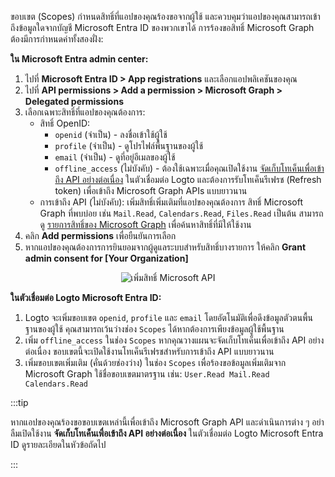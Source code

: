 ขอบเขต (Scopes) กำหนดสิทธิ์ที่แอปของคุณร้องขอจากผู้ใช้ และควบคุมว่าแอปของคุณสามารถเข้าถึงข้อมูลใดจากบัญชี Microsoft Entra ID ของพวกเขาได้ การร้องขอสิทธิ์ Microsoft Graph ต้องมีการกำหนดค่าทั้งสองฝั่ง:

**ใน Microsoft Entra admin center:**

1. ไปที่ **Microsoft Entra ID > App registrations** และเลือกแอปพลิเคชันของคุณ
2. ไปที่ **API permissions > Add a permission > Microsoft Graph > Delegated permissions**
3. เลือกเฉพาะสิทธิ์ที่แอปของคุณต้องการ:
   - สิทธิ์ OpenID:
     - `openid` (จำเป็น) - ลงชื่อเข้าใช้ผู้ใช้
     - `profile` (จำเป็น) - ดูโปรไฟล์พื้นฐานของผู้ใช้
     - `email` (จำเป็น) - ดูที่อยู่อีเมลของผู้ใช้
     - `offline_access` (ไม่บังคับ) - ต้องใช้เฉพาะเมื่อคุณเปิดใช้งาน [จัดเก็บโทเค็นเพื่อเข้าถึง API อย่างต่อเนื่อง](#step-4-store-tokens-to-access-microsoft-apis-optional) ในตัวเชื่อมต่อ Logto และต้องการรับโทเค็นรีเฟรช (Refresh token) เพื่อเข้าถึง Microsoft Graph APIs แบบยาวนาน
   - การเข้าถึง API (ไม่บังคับ): เพิ่มสิทธิ์เพิ่มเติมที่แอปของคุณต้องการ สิทธิ์ Microsoft Graph ที่พบบ่อย เช่น `Mail.Read`, `Calendars.Read`, `Files.Read` เป็นต้น สามารถดู [รายการสิทธิ์ของ Microsoft Graph](https://docs.microsoft.com/en-us/graph/permissions-reference) เพื่อค้นหาสิทธิ์ที่มีให้ใช้งาน
4. คลิก **Add permissions** เพื่อยืนยันการเลือก
5. หากแอปของคุณต้องการการยินยอมจากผู้ดูแลระบบสำหรับสิทธิ์บางรายการ ให้คลิก **Grant admin consent for [Your Organization]**

<center>
  <img src="/img/assets/entra_id_oidc_add_api_permissions.webp" alt="เพิ่มสิทธิ์ Microsoft API" />
</center>

**ในตัวเชื่อมต่อ Logto Microsoft Entra ID:**

1. Logto จะเพิ่มขอบเขต `openid`, `profile` และ `email` โดยอัตโนมัติเพื่อดึงข้อมูลตัวตนพื้นฐานของผู้ใช้ คุณสามารถเว้นว่างช่อง `Scopes` ได้หากต้องการเพียงข้อมูลผู้ใช้พื้นฐาน
2. เพิ่ม `offline_access` ในช่อง `Scopes` หากคุณวางแผนจะจัดเก็บโทเค็นเพื่อเข้าถึง API อย่างต่อเนื่อง ขอบเขตนี้จะเปิดใช้งานโทเค็นรีเฟรชสำหรับการเข้าถึง API แบบยาวนาน
3. เพิ่มขอบเขตเพิ่มเติม (คั่นด้วยช่องว่าง) ในช่อง `Scopes` เพื่อร้องขอข้อมูลเพิ่มเติมจาก Microsoft Graph ใช้ชื่อขอบเขตมาตรฐาน เช่น: `User.Read Mail.Read Calendars.Read`

:::tip

หากแอปของคุณร้องขอขอบเขตเหล่านี้เพื่อเข้าถึง Microsoft Graph API และดำเนินการต่าง ๆ อย่าลืมเปิดใช้งาน **จัดเก็บโทเค็นเพื่อเข้าถึง API อย่างต่อเนื่อง** ในตัวเชื่อมต่อ Logto Microsoft Entra ID ดูรายละเอียดในหัวข้อถัดไป

:::
